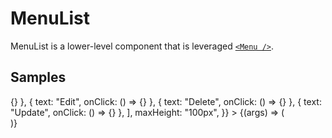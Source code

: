 
<Meta title="Components/Navigation/MenuList" component={MenuList} />

# MenuList

MenuList is a lower-level component that is leveraged [`<Menu />`](/?path=/docs/components-navigation-menu--example).

<ArgsTable of={MenuList} />

## Samples

<Canvas>
  <Story
    name="example"
    args={{
      contents: [
        { text: "Save", onClick: () => {} },
        { text: "Edit", onClick: () => {} },
        { text: "Delete", onClick: () => {} },
        { text: "Update", onClick: () => {} },
      ],
      maxHeight: "100px",
    }}
  >
    {(args) => (
      <div style={{ backgroundColor: "silver", padding: "10px" }}>
        <MenuList {...args} />
      </div>
    )}
  </Story>
</Canvas>
